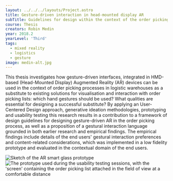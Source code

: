 ---
layout: ../../../layouts/Project.astro
title: Gesture-driven interaction in head-mounted display AR
subTitle: Guidelines for design within the context of the order picking process in logistic warehouses
course: Thesis
creators: Robin Medin
year: 2018.2
yearLevel: 'Third'
tags:
  - mixed reality
  - logistics
  - gesture
image: medin-alt.jpg
---

This thesis investigates how gesture-driven interfaces, integrated in HMD-based (Head-Mounted Display) Augmented Reality (AR) devices can be used in the context of order picking processes in logistic warehouses as a substitute to existing solutions for visualisation and interaction with order picking lists: which hand gestures should be used? What qualities are essential for designing a successful substitute? By applying an User-Centered Design approach, generative ideation methodologies, prototyping and usability testing this research results in a contribution to a framework of design guidelines for designing gesture-driven AR in the order picking process, as well as a proposition of a gestural interaction language grounded in both earlier research and empirical findings. The empirical findings include details of the end users' gestural interaction preferences and content-related considerations, which was implemented in a low fidelity prototype and evaluated in the contextual domain of the end users.

<ImageSet>

![Sketch of the AR smart glass prototype](medin-18.jpg 'Sketch of the AR smart glass prototype')
![The prototype used during the usability testing sessions, with the 'screen' containing the order picking list attached in the field of view at a comfortable distance](medin-20.jpg 'The prototype used during the usability testing sessions, with the "screen" containing the order picking list attached in the field of view at a comfortable distance')

</ImageSet>